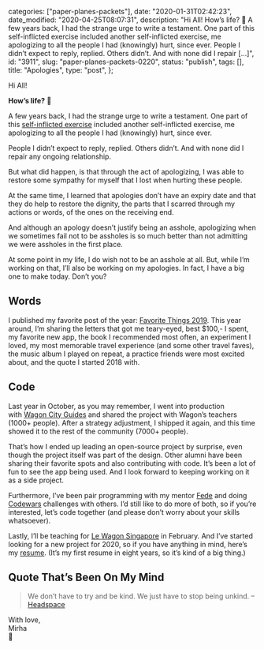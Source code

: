 
  categories: ["paper-planes-packets"],
  date: "2020-01-31T02:42:23",
  date_modified: "2020-04-25T08:07:31",
  description:
    "Hi All! How’s life? 🌿 A few years back, I had the strange urge to write a testament. One part of this self-inflicted exercise included another self-inflicted exercise, me apologizing to all the people I had (knowingly) hurt, since ever. People I didn’t expect to reply, replied. Others didn’t. And with none did I repair […]",
  id: "3911",
  slug: "paper-planes-packets-0220",
  status: "publish",
  tags: [],
  title: "Apologies",
  type: "post",
};


Hi All!

**How’s life?** 🌿

A few years back, I had the strange urge to write a testament. One part of this [self-inflicted exercise](https://www.thespinoffproject.com/bucket-list/#list) included another self-inflicted exercise, me apologizing to all the people I had (knowingly) hurt, since ever.

People I didn’t expect to reply, replied. Others didn’t. And with none did I repair any ongoing relationship.

But what did happen, is that through the act of apologizing, I was able to restore some sympathy for myself that I lost when hurting these people.

At the same time, I learned that apologies don’t have an expiry date and that they do help to restore the dignity, the parts that I scarred through my actions or words, of the ones on the receiving end.

And although an apology doesn’t justify being an asshole, apologizing when we sometimes fail not to be assholes is so much better than not admitting we were assholes in the first place.

At some point in my life, I do wish not to be an asshole at all. But, while I’m working on that, I’ll also be working on my apologies. In fact, I have a big one to make today. Don’t you?

## Words

I published my favorite post of the year: [Favorite Things 2019](/posts/favorite-things-2019/). This year around, I’m sharing the letters that got me teary-eyed, best $100,- I spent, my favorite new app, the book I recommended most often, an experiment I loved, my most memorable travel experience (and some other travel faves), the music album I played on repeat, a practice friends were most excited about, and the quote I started 2018 with.

## Code

Last year in October, as you may remember, I went into production with [Wagon City Guides](https://wagon-city-guides.herokuapp.com/) and shared the project with Wagon’s teachers (1000+ people). After a strategy adjustment, I shipped it again, and this time showed it to the rest of the community (7000+ people).

That’s how I ended up leading an open-source project by surprise, even though the project itself was part of the design. Other alumni have been sharing their favorite spots and also contributing with code. It’s been a lot of fun to see the app being used. And I look forward to keeping working on it as a side project.

Furthermore, I’ve been pair programming with my mentor [Fede](https://kundeveloper.com) and doing [Codewars](https://www.codewars.com/) challenges with others. I’d still like to do more of both, so if you’re interested, let’s code together (and please don’t worry about your skills whatsoever).

Lastly, I’ll be teaching for [Le Wagon Singapore](https://www.lewagon.com/singapore) in February. And I’ve started looking for a new project for 2020, so if you have anything in mind, here’s my [resume](/resume/). (It’s my first resume in eight years, so it’s kind of a big thing.)

## Quote That’s Been On My Mind

> We don’t have to try and be kind. We just have to stop being unkind. –[Headspace](https://twitter.com/Headspace/status/754930052349960193)

With love,\
Mirha\
🦖
